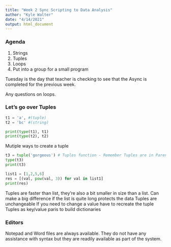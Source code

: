 ---
title: "Week 2 Sync Scripting to Data Analysis"
author: "Kyle Walter"
date: "4/14/2021"
output: html_document
---

### Agenda
1. Strings
2. Tuples
3. Loops
4. Put into a group for a small program

Tuesday is the day that teacher is checking to see that the Async is completed for the previous week.

Any questions on loops.

### Let's go over Tuples  

```{python}
t1 = 'a', #(tuple)
t2 = 'bc' #(string)

print(type(t1), t1)
print(type(t2), t2)
```
Mutiple ways to create a tuple
```{python}

t3 = tuple('gorgeous') # Tuples function - Remember Tuples are in Parenthesis instead of backets
type(t3)
print(t3)
```

```{Python}
list1 = [1,2,5,6]
res = [(val, pow(val, 3)) for val in list1]
print(res)
```

Tuples are faster than list, they're also a bit smaller in size than a list. Can make a big difference if the list is quite long
protects the data
Tuples are unchangeable
If you need to change a value have to recreate the tuple
Tuples as key/value paris to build dictionaries

### Editors
Notepad and Word files are always available.
They do not have any assistance with syntax but they are readily available as part of the system.
